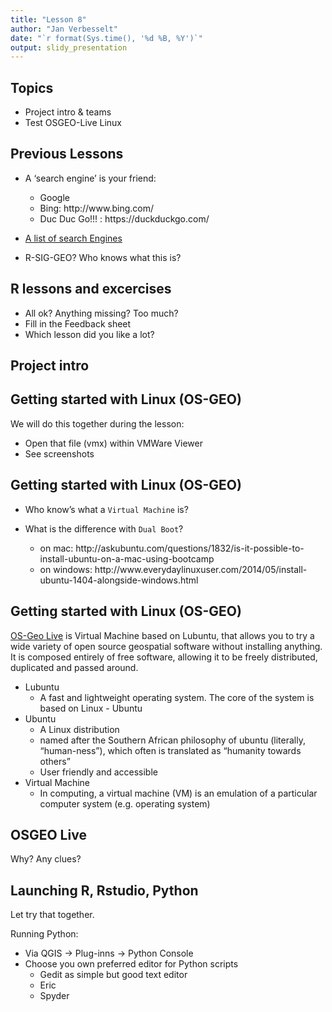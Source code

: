 ```yaml
---
title: "Lesson 8"
author: "Jan Verbesselt"
date: "`r format(Sys.time(), '%d %B, %Y')`"
output: slidy_presentation
---
```


## Topics

- Project intro & teams
- Test OSGEO-Live Linux

## Previous Lessons

- A 'search engine' is your friend:
    * Google
    * Bing: http://www.bing.com/
    * Duc Duc Go!!! : https://duckduckgo.com/

- [A list of search Engines](https://en.wikipedia.org/wiki/List_of_search_engines#Privacy_search_engines)

- R-SIG-GEO? Who knows what this is?

## R lessons and excercises

- All ok? Anything missing? Too much?
- Fill in the Feedback sheet
- Which lesson did you like a lot? 

## Project intro

## Getting started with Linux (OS-GEO)

We will do this together during the lesson:

* Open that file (vmx) within VMWare Viewer
* See screenshots

## Getting started with Linux (OS-GEO)

* Who know's what a `Virtual Machine` is?

* What is the difference with `Dual Boot`?
    * on mac: http://askubuntu.com/questions/1832/is-it-possible-to-install-ubuntu-on-a-mac-using-bootcamp
    * on windows: http://www.everydaylinuxuser.com/2014/05/install-ubuntu-1404-alongside-windows.html
    

## Getting started with Linux (OS-GEO)

[OS-Geo Live](http://live.osgeo.org/en/index.html) is Virtual Machine based on Lubuntu, that allows you to try a wide variety of open source geospatial software without installing anything. It is composed entirely of free software, allowing it to be freely distributed, duplicated and passed around.

- Lubuntu
    - A fast and lightweight operating system. The core of the system is based on Linux - Ubuntu
- Ubuntu
    - A Linux distribution
    - named after the Southern African philosophy of ubuntu (literally, "human-ness"), which often is translated as "humanity towards others"
    - User friendly and accessible
    
- Virtual Machine
    - In computing, a virtual machine (VM) is an emulation of a particular computer system (e.g. operating system)


## OSGEO Live

Why? Any clues?

## Launching R, Rstudio, Python

Let try that together.

Running Python:

* Via QGIS -> Plug-inns -> Python Console
* Choose you own preferred editor for Python scripts
    * Gedit as simple but good text editor
    * Eric
    * Spyder

